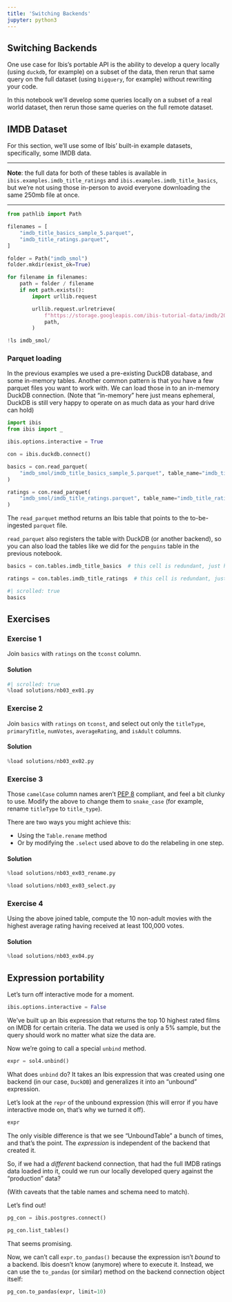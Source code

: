 ```yaml
---
title: 'Switching Backends'
jupyter: python3
---
```


## Switching Backends

One use case for Ibis's portable API is the ability to develop a query locally
(using `duckdb`, for example) on a subset of the data, then rerun that same
query on the full dataset (using `bigquery`, for example) without rewriting
your code.

In this notebook we'll develop some queries locally on a subset of a real world
dataset, then rerun those same queries on the full remote dataset.

## IMDB Dataset

For this section, we'll use some of Ibis' built-in example datasets,
specifically, some IMDB data.

---

**Note**: the full data for both of these tables is available in
`ibis.examples.imdb_title_ratings` and `ibis.examples.imdb_title_basics`, but
we're not using those in-person to avoid everyone downloading the same 250mb
file at once.

---

```python
from pathlib import Path

filenames = [
    "imdb_title_basics_sample_5.parquet",
    "imdb_title_ratings.parquet",
]

folder = Path("imdb_smol")
folder.mkdir(exist_ok=True)
```

```python
for filename in filenames:
    path = folder / filename
    if not path.exists():
        import urllib.request

        urllib.request.urlretrieve(
            f"https://storage.googleapis.com/ibis-tutorial-data/imdb/2024-03-22/{filename}",
            path,
        )
```

```python
!ls imdb_smol/
```

### Parquet loading

In the previous examples we used a pre-existing DuckDB database, and some
in-memory tables. Another common pattern is that you have a few parquet files
you want to work with. We can load those in to an in-memory DuckDB connection.
(Note that "in-memory" here just means ephemeral, DuckDB is still very happy to
operate on as much data as your hard drive can hold)

```python
import ibis
from ibis import _

ibis.options.interactive = True
```

```python
con = ibis.duckdb.connect()
```

```python
basics = con.read_parquet(
    "imdb_smol/imdb_title_basics_sample_5.parquet", table_name="imdb_title_basics"
)
```

```python
ratings = con.read_parquet(
    "imdb_smol/imdb_title_ratings.parquet", table_name="imdb_title_ratings"
)
```

The `read_parquet` method returns an Ibis table that points to the
to-be-ingested `parquet` file. 

`read_parquet` also registers the table with DuckDB (or another backend), so
you can also load the tables like we did for the `penguins` table in the
previous notebook.

```python
basics = con.tables.imdb_title_basics  # this cell is redundant, just here for demonstration
```

```python
ratings = con.tables.imdb_title_ratings  # this cell is redundant, just here for demonstration
```

```python
#| scrolled: true
basics
```

## Exercises

### Exercise 1

Join `basics` with `ratings` on the `tconst` column.


#### Solution

```python
#| scrolled: true
%load solutions/nb03_ex01.py
```

### Exercise 2

Join `basics` with `ratings` on `tconst`, and select out only the `titleType`,
`primaryTitle`, `numVotes`, `averageRating`, and `isAdult`  columns.


#### Solution

```python
%load solutions/nb03_ex02.py
```

### Exercise 3

Those `camelCase` column names aren't [PEP
8](https://peps.python.org/pep-0008/) compliant, and feel a bit clunky to use.
Modify the above to change them to `snake_case` (for example, rename
`titleType` to `title_type`).

There are two ways you might achieve this:

- Using the `Table.rename` method
- Or by modifying the `.select` used above to do the relabeling in one step.


#### Solution

```python
%load solutions/nb03_ex03_rename.py
```

```python
%load solutions/nb03_ex03_select.py
```

### Exercise 4

Using the above joined table, compute the 10 non-adult movies with the highest
average rating having received at least 100,000 votes.


#### Solution

```python
%load solutions/nb03_ex04.py
```

## Expression portability

Let's turn off interactive mode for a moment.

```python
ibis.options.interactive = False
```

We've built up an Ibis expression that returns the top 10 highest rated films on
IMDB for certain criteria.  The data we used is only a 5% sample, but the query
should work no matter what size the data are.

Now we're going to call a special `unbind` method.

```python
expr = sol4.unbind()
```

What does `unbind` do?  It takes an Ibis expression that was created using one
backend (in our case, `DuckDB`) and generalizes it into an "unbound" expression.

Let's look at the `repr` of the unbound expression (this will error if you have
interactive mode on, that's why we turned it off).

```python
expr
```

The only visible difference is that we see "UnboundTable" a bunch of times, and
that's the point.  The _expression_ is independent of the backend that created
it.

So, if we had a _different_ backend connection, that had the full IMDB ratings
data loaded into it, could we run our locally developed query against the
"production" data?

(With caveats that the table names and schema need to match).

Let's find out!

```python
pg_con = ibis.postgres.connect()
```

```python
pg_con.list_tables()
```

That seems promising.

Now, we can't call `expr.to_pandas()` because the expression isn't _bound_ to a
backend.  Ibis doesn't know (anymore) where to execute it. Instead, we can use
the `to_pandas` (or similar) method on the backend connection object itself:

```python
pg_con.to_pandas(expr, limit=10)
```
